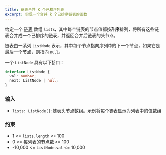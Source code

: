 ```yaml
---
title: 链表合并 K 个已排序列表
excerpt: 实现一个合并 k 个已排序链表的函数
---
```



给定一个 [链表](https://en.wikipedia.org/wiki/Linked_list) 数组 `lists`，其中每个链表的节点值都按**升序**排列，将所有这些链表合并成一个已排序的链表，并返回合并后链表的头节点。

链表由一系列 `ListNode` 表示，其中每个节点指向序列中的下一个节点，如果它是最后一个节点，则指向 `null`。

一个 `ListNode` 具有以下接口：

```ts
interface ListNode {
  val: number;
  next: ListNode | null;
}
```

### 输入

- `lists: ListNode[]`: 链表头节点数组。示例将每个链表显示为列表中的值数组

<MDXTestExamples testCases={runTestCases} />

### 约束

- 1 &lt;= `lists.length` &lt;= 100
- 0 &lt;= 每列表的节点数 &lt;= 100
- -10,000 &lt;= `ListNode.val` &lt;= 10,000

